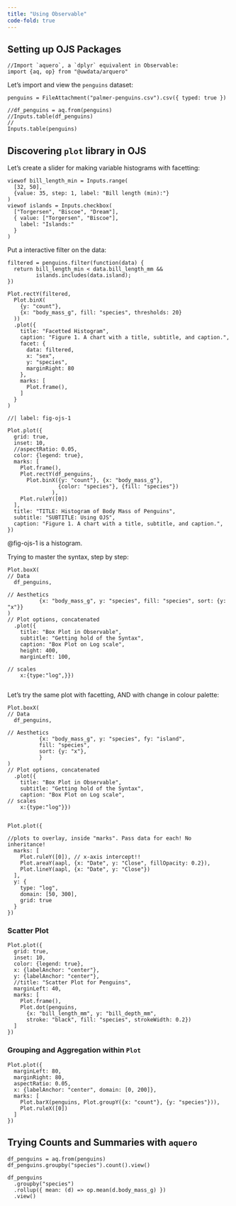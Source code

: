 ```yaml
---
title: "Using Observable"
code-fold: true
---
```


## Setting up OJS Packages

```ojs
//Import `aquero`, a `dplyr` equivalent in Observable:
import {aq, op} from "@uwdata/arquero"
```

Let's import and view the `penguins` dataset:

```ojs
penguins = FileAttachment("palmer-penguins.csv").csv({ typed: true })
```

```ojs
//df_penguins = aq.from(penguins)
//Inputs.table(df_penguins)
//
Inputs.table(penguins)

```

## Discovering `plot` library in OJS

Let's create a slider for making variable histograms with facetting:
```ojs
viewof bill_length_min = Inputs.range(
  [32, 50], 
  {value: 35, step: 1, label: "Bill length (min):"}
)
viewof islands = Inputs.checkbox(
  ["Torgersen", "Biscoe", "Dream"], 
  { value: ["Torgersen", "Biscoe"], 
    label: "Islands:"
  }
)
```

Put a interactive filter on the data:

```ojs
filtered = penguins.filter(function(data) {
  return bill_length_min < data.bill_length_mm &&
         islands.includes(data.island);
})
```

```ojs
Plot.rectY(filtered, 
  Plot.binX(
    {y: "count"}, 
    {x: "body_mass_g", fill: "species", thresholds: 20}
  ))
  .plot({
    title: "Facetted Histogram",
    caption: "Figure 1. A chart with a title, subtitle, and caption.",
    facet: {
      data: filtered,
      x: "sex",
      y: "species",
      marginRight: 80
    },
    marks: [
      Plot.frame(),
    ]
  }
)
```


```ojs
//| label: fig-ojs-1

Plot.plot({
  grid: true,
  inset: 10,
  //aspectRatio: 0.05,
  color: {legend: true},
  marks: [
    Plot.frame(),
    Plot.rectY(df_penguins, 
      Plot.binX({y: "count"}, {x: "body_mass_g"}, 
                {color: "species"}, {fill: "species"})
              ),
    Plot.ruleY([0])
  ],
  title: "TITLE: Histogram of Body Mass of Penguins",
  subtitle: "SUBTITLE: Using OJS",
  caption: "Figure 1. A chart with a title, subtitle, and caption.",
})
```

@fig-ojs-1 is a histogram.


Trying to master the syntax, step by step:

```ojs

Plot.boxX(
// Data 
  df_penguins, 
  
// Aesthetics
          {x: "body_mass_g", y: "species", fill: "species", sort: {y: "x"}}
)
// Plot options, concatenated
  .plot({
    title: "Box Plot in Observable",
    subtitle: "Getting hold of the Syntax",
    caption: "Box Plot on Log scale",
    height: 400,
    marginLeft: 100,
    
// scales
    x:{type:"log",}})
    
```

Let's try the same plot with facetting, AND with change in colour palette:

```ojs
Plot.boxX(
// Data 
  df_penguins, 
  
// Aesthetics
          {x: "body_mass_g", y: "species", fy: "island", 
          fill: "species", 
          sort: {y: "x"},
          }
)
// Plot options, concatenated
  .plot({
    title: "Box Plot in Observable",
    subtitle: "Getting hold of the Syntax",
    caption: "Box Plot on Log scale",
// scales
    x:{type:"log"}})
    
```


```ojs
Plot.plot({

//plots to overlay, inside "marks". Pass data for each! No inheritance!
  marks: [
    Plot.ruleY([0]), // x-axis intercept!!
    Plot.areaY(aapl, {x: "Date", y: "Close", fillOpacity: 0.2}),
    Plot.lineY(aapl, {x: "Date", y: "Close"})
  ],
  y: {
    type: "log",
    domain: [50, 300],
    grid: true
  }
})

```


### Scatter Plot

```ojs
Plot.plot({
  grid: true,
  inset: 10,
  color: {legend: true},
  x: {labelAnchor: "center"},
  y: {labelAnchor: "center"},
  //title: "Scatter Plot for Penguins",
  marginLeft: 40,
  marks: [
    Plot.frame(),
    Plot.dot(penguins, 
      {x: "bill_length_mm", y: "bill_depth_mm", 
      stroke: "black", fill: "species", strokeWidth: 0.2})
  ]
})
```




### Grouping and Aggregation within `Plot`
```ojs
Plot.plot({
  marginLeft: 80,
  marginRight: 80,
  aspectRatio: 0.05,
  x: {labelAnchor: "center", domain: [0, 200]},
  marks: [
    Plot.barX(penguins, Plot.groupY({x: "count"}, {y: "species"})),
    Plot.ruleX([0])
  ]
})
```










## Trying Counts and Summaries with `aquero`


```ojs
df_penguins = aq.from(penguins)
df_penguins.groupby("species").count().view()
```

```ojs
df_penguins
  .groupby("species")
  .rollup({ mean: (d) => op.mean(d.body_mass_g) })
  .view()
```


